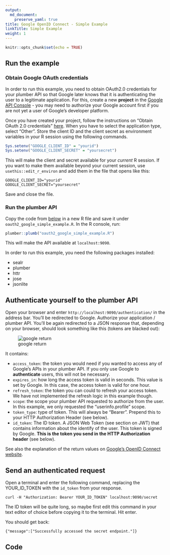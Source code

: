 ```yaml
---
output: 
  md_document:
    preserve_yaml: true
title: Google OpenID Connect - Simple Example
linkTitle: Simple Example
weight: 1
---
```


```r
knitr::opts_chunk$set(echo = TRUE)
```


## Run the example

### Obtain Google OAuth credentials 

In order to run this example, you need to obtain OAuth2.0 credentials for your plumber API 
so that Google later knows that it is authenticating the user to a legitimate application. 
For this, create a new **project** in the [Google API Console](https://console.developers.google.com/) - you 
may need to authorize your Google account first if you are not yet a user of Google's developer platform.

Once you have created your project, follow the instructions on "Obtain OAuth 2.0 credentials" [here](https://developers.google.com/identity/protocols/OpenIDConnect). When you have to select
the application type, select "Other". 
Store the client ID and the client secret as environment variables in your R session using 
the following commands. 


```r
Sys.setenv("GOOGLE_CLIENT_ID" = "yourid")
Sys.setenv("GOOGLE_CLIENT_SECRET" = "yoursecret")
```

This will make the client and secret available for your *current* R session. If you want
to make them available beyond your current session, use `usethis::edit_r_environ` and
add them in the file that opens like this: 

```
GOOGLE_CLIENT_ID="yourid"
GOOGLE_CLIENT_SECRET="yoursecret"
```
Save and close the file. 

### Run the plumber API
Copy the code from [below](#code) in a new R file and 
save it under `oauth2_google_simple_example.R`. In the R console, run:

```r
plumber::plumb("oauth2_google_simple_example.R")
```

This will make the API available at `localhost:9090`.

In order to run this example, you need the following packages installed: 

- sealr
- plumber
- httr
- jose
- jsonlite


## Authenticate yourself to the plumber API

Open your browser and enter `http://localhost:9090/authentication/` in the address bar.
You'll be redirected to Google. Authorize your application / plumber API. 
You'll be again redirected to a JSON response that, depending on your browser, should look something like this (tokens are blacked out):

![google return](/sealr/docs/images/google_oauth_return.png)

It contains:

- `access_token`: the token you would need if you wanted to access any of Google's APIs in your plumber API. If you only use Google to **authenticate** users, this will not be necessary.
- `expires_in`: how long the access token is valid in seconds. This value is set by Google. In this case, the access token is valid for one hour. 
- `refresh_token`: the token you can could to refresh your access token. We have not implemented the refresh logic in this example though. 
- `scope`: the scope your plumber API requested to authorize from the user. In this example, we only requested the "userinfo.profile" scope. 
- `token_type`: type of token. This will always be "Bearer". Prepend this to your HTTP Authorization Header (see below). 
- `id_token`: The ID token. A JSON Web Token (see section on JWT) that contains information about the identify of the user. This token is signed by Google. **This is the token you send in the HTTP Authorization header** (see below).

See also the explanation of the return values on [Google's OpenID Connect website](https://developers.google.com/identity/protocols/OpenIDConnect#authuser). 

## Send an authenticated request

Open a terminal and enter the following command, replacing the YOUR_ID_TOKEN with 
the `id_token` from your response. 

```
curl -H "Authorization: Bearer YOUR_ID_TOKEN" localhost:9090/secret
```

The ID token will be quite long, so maybe first edit this command in your text editor of choice 
before copying it to the terminal. Hit enter. 

You should get back: 

````
{"message":["Successfully accessed the secret endpoint."]}
````



## Code {#code}

```r

```
